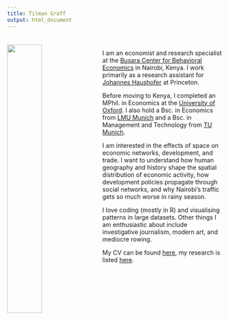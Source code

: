 ```yaml
---
title: Tilman Graff
output: html_document
---
```


<link rel="stylesheet" href="styles.css" type="text/css">
<link rel="google-site-verification" href="google45c8d6f9c602375a.html" type="html" />
<meta name="google-site-verification" content="5HXOknnq4tGjiIzBgMVfGOH2RGjRswNKyrVcQm4JOZ0" />
<img src="images/tilman.jpg" style="width:40%; margin-right: 20px; margin-top: 20px" align="left">

<br>

I am an economist and research specialist at the [Busara Center for Behavioral Economics](https://www.busaracenter.org) in Nairobi, Kenya. I work primarily as a research assistant for [Johannes Haushofer](http://www.princeton.edu/haushofer/) at Princeton.

Before moving to Kenya, I completed an MPhil. in Economics at the [University of Oxford](https://www.economics.ox.ac.uk). I also hold a Bsc. in Economics from [LMU Munich](https://www.en.econ.uni-muenchen.de/index.html) and a Bsc. in Management and Technology from [TU Munich](https://www.wi.tum.de). 

I am interested in the effects of space on economic networks, development, and trade. I want to understand how human geography and history shape the spatial distribution of economic activity, how development policies propagate through social networks, and why Nairobi's traffic gets so much worse in rainy season.

I love coding (mostly in R) and visualising patterns in large datasets. Other things I am enthusiastic about include investigative journalism, modern art, and mediocre rowing.

My CV can be found [here](files/CV_RA.pdf), my research is listed [here](research.html).


